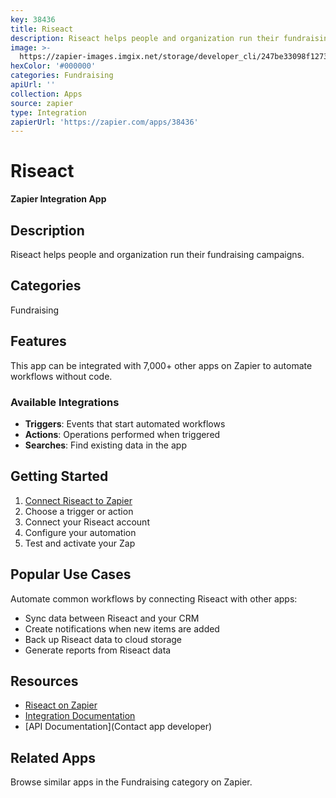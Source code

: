 ```yaml
---
key: 38436
title: Riseact
description: Riseact helps people and organization run their fundraising campaigns.
image: >-
  https://zapier-images.imgix.net/storage/developer_cli/247be33098f1273d8666a99953845f0b.png?auto=format%2Ccompress&ixlib=python-3.0.0&q=50
hexColor: '#000000'
categories: Fundraising
apiUrl: ''
collection: Apps
source: zapier
type: Integration
zapierUrl: 'https://zapier.com/apps/38436'
---
```

# Riseact

**Zapier Integration App**

## Description

Riseact helps people and organization run their fundraising campaigns.

## Categories

Fundraising

## Features

This app can be integrated with 7,000+ other apps on Zapier to automate workflows without code.

### Available Integrations

- **Triggers**: Events that start automated workflows
- **Actions**: Operations performed when triggered
- **Searches**: Find existing data in the app

## Getting Started

1. [Connect Riseact to Zapier](https://zapier.com/apps/38436)
2. Choose a trigger or action
3. Connect your Riseact account
4. Configure your automation
5. Test and activate your Zap

## Popular Use Cases

Automate common workflows by connecting Riseact with other apps:

- Sync data between Riseact and your CRM
- Create notifications when new items are added
- Back up Riseact data to cloud storage
- Generate reports from Riseact data

## Resources

- [Riseact on Zapier](https://zapier.com/apps/38436)
- [Integration Documentation](https://zapier.com/apps/38436/integrations)
- [API Documentation](Contact app developer)

## Related Apps

Browse similar apps in the Fundraising category on Zapier.
